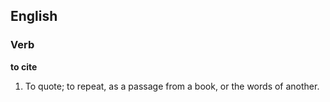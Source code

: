 ==English==

===Verb===

'''to cite'''

#To quote; to repeat, as a passage from a book, or the words of another.
